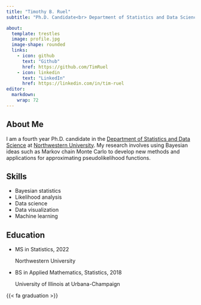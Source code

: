```yaml
---
title: "Timothy B. Ruel"
subtitle: "Ph.D. Candidate<br> Department of Statistics and Data Science,<br> Northwestern University"

about: 
  template: trestles
  image: profile.jpg
  image-shape: rounded
  links: 
    - icon: github
      text: "Github"
      href: https://github.com/TimRuel
    - icon: linkedin
      text: "LinkedIn"
      href: https://linkedin.com/in/tim-ruel
editor: 
  markdown: 
    wrap: 72
---
```



## About Me

I am a fourth year Ph.D. candidate in the [Department of Statistics and Data Science](https://statistics.northwestern.edu/) at [Northwestern
University](https://www.northwestern.edu/). My research involves using Bayesian ideas such as Markov chain Monte Carlo to develop new methods and applications for approximating pseudolikelihood functions. 

## Skills

* Bayesian statistics
* Likelihood analysis
* Data science
* Data visualization
* Machine learning


## Education

<ul class="ul-edu fa-ul"> <li><i class="fa-li fa fa-graduation-cap"></i> <div class="description"> <p class="course"> MS in Statistics, 2022 </p><p class="institution">Northwestern University</p></div></li><li><i class="fa-li fa fa-graduation-cap"></i><div class="description"><p class="course">BS in Applied Mathematics, Statistics, 2018</p><p class="institution">University of Illinois at Urbana-Champaign</p></div></li></ul>

{{< fa graduation >}}








